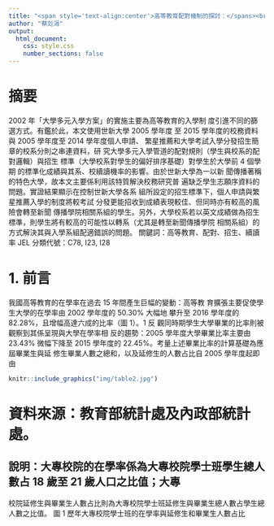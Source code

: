 ```yaml
---
title: "<span style='text-align:center'>高等教育配對機制的探討：</spans><br><span style='font-size:33px'>一個特色大學的招生和學生與科系配對結果的研究</span>"
author: "蔡彣涓"
output:
  html_document:
    css: style.css
    number_sections: false
---
```


# 摘要 {#abstract}
2002 年「大學多元入學方案」的實施主要為高等教育的入學制
度引進不同的篩選方式。有鑑於此，本文使用世新大學 2005 學年度
至 2015 學年度的校務資料與 2005 學年度至 2014 學年度個人申請、
繁星推薦和大學考試入學分發招生簡章的校系分則之串連資料，研
究大學多元入學管道的配對規則（學生與校系的配對邏輯）與招生
標準（大學校系對學生的偏好排序基礎）對學生於大學前 4 個學期
的標準化成績與其系、校續讀機率的影響。由於世新大學為一以新
聞傳播著稱的特色大學，故本文主要係利用該特質解決校務研究普
遍缺乏學生志願序資料的問題。實證結果顯示在控制世新大學各系
組所設定的招生標準下，個人申請與繁星推薦入學的制度將較考試
分發更能招收到成績表現較佳、但同時亦有較高的風險會轉至新聞
傳播學院相關系組的學生。另外，大學校系若以英文成績做為招生
標準，則學生將有較高的可能性以轉系（尤其是轉至新聞傳播學院
相關系組）的方式解決其與入學系組配適錯誤的問題。
關鍵詞：高等教育、配對、招生、續讀率
JEL 分類代號：C78, I23, I28

# 1. 前言
我國高等教育的在學率在過去 15 年間產生巨幅的變動：高等教
育擴張主要促使學生大學的在學率由 2002 學年度的 50.30% 大幅地
攀升至 2016 學年度的 82.28%，且增幅高達六成的比率（圖 1）。1 反
觀同時期學生大學畢業的比率則被觀察到其係呈現與大學在學率相
反的趨勢：2005 學年度大學畢業比率主要由 23.43% 微幅下降至 2015
學年度的 22.45%。考量上述畢業比率的計算基礎為應屆畢業生與延
修生畢業人數之總和，以及延修生的人數占比自 2005 學年度起即由


```r
knitr::include_graphics("img/table2.jpg")
```

# 資料來源：教育部統計處及內政部統計處。
## 說明：大專校院的在學率係為大專校院學士班學生總人數占 18 歲至 21 歲人口之比值；大專
校院延修生與畢業生人數占比則為大專校院學士班延修生與畢業生總人數占學生總
人數之比值。
圖 1 歷年大專校院學士班的在學率與延修生和畢業生人數占比
